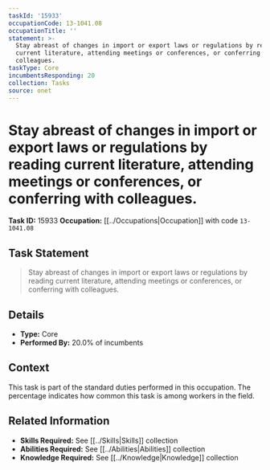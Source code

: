 ```yaml
---
taskId: '15933'
occupationCode: 13-1041.08
occupationTitle: ''
statement: >-
  Stay abreast of changes in import or export laws or regulations by reading
  current literature, attending meetings or conferences, or conferring with
  colleagues.
taskType: Core
incumbentsResponding: 20
collection: Tasks
source: onet
---
```

# Stay abreast of changes in import or export laws or regulations by reading current literature, attending meetings or conferences, or conferring with colleagues.

**Task ID:** 15933
**Occupation:** [[../Occupations|Occupation]] with code `13-1041.08`

## Task Statement

> Stay abreast of changes in import or export laws or regulations by reading current literature, attending meetings or conferences, or conferring with colleagues.

## Details

- **Type:** Core
- **Performed By:** 20.0% of incumbents

## Context

This task is part of the standard duties performed in this occupation. The percentage indicates how common this task is among workers in the field.

## Related Information

- **Skills Required:** See [[../Skills|Skills]] collection
- **Abilities Required:** See [[../Abilities|Abilities]] collection
- **Knowledge Required:** See [[../Knowledge|Knowledge]] collection

